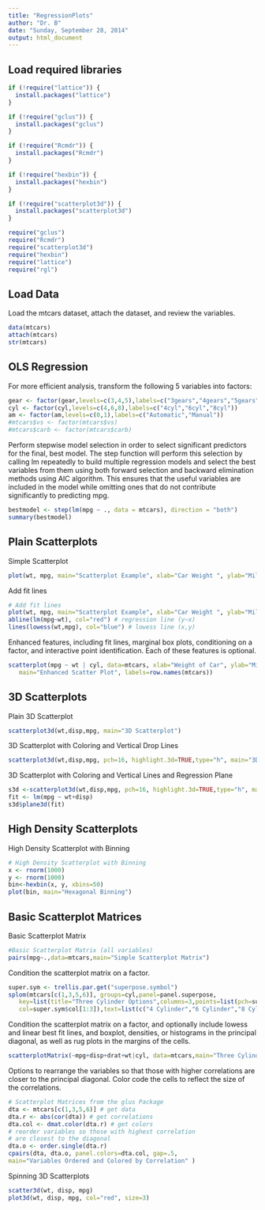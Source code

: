 ```yaml
---
title: "RegressionPlots"
author: "Dr. B"
date: "Sunday, September 28, 2014"
output: html_document
---
```


Load required libraries
--------------
```r

if (!require("lattice")) {
  install.packages("lattice")
}

if (!require("gclus")) {
  install.packages("gclus")
}

if (!require("Rcmdr")) {
  install.packages("Rcmdr")
}

if (!require("hexbin")) {
  install.packages("hexbin")
}

if (!require("scatterplot3d")) {
  install.packages("scatterplot3d")
}

require("gclus")
require("Rcmdr")
require("scatterplot3d")
require("hexbin")
require("lattice")
require("rgl")
```

Load Data
---------
Load the mtcars dataset, attach the dataset, and review the variables.
```r
data(mtcars)
attach(mtcars)
str(mtcars)
```

OLS Regression
--------------
For more efficient analysis, transform the following 5 variables into factors:
```r
gear <- factor(gear,levels=c(3,4,5),labels=c("3gears","4gears","5gears"))
cyl <- factor(cyl,levels=c(4,6,8),labels=c("4cyl","6cyl","8cyl")) 
am <- factor(am,levels=c(0,1),labels=c("Automatic","Manual"))
#mtcars$vs <- factor(mtcars$vs)
#mtcars$carb <- factor(mtcars$carb)
```

Perform stepwise model selection in order to select significant predictors for the final, best model. The step function will perform this selection by calling lm repeatedly to build multiple regression models and select the best variables from them using both forward selection and backward elimination methods using AIC algorithm. This  ensures that the useful variables are included in the model while omitting ones that do not contribute significantly to predicting mpg.
```r
bestmodel <- step(lm(mpg ~ ., data = mtcars), direction = "both")
summary(bestmodel)
```

Plain Scatterplots
------------------
Simple Scatterplot
```r
plot(wt, mpg, main="Scatterplot Example", xlab="Car Weight ", ylab="Miles Per Gallon ", pch=19)
```

Add fit lines
```r
# Add fit lines
plot(wt, mpg, main="Scatterplot Example", xlab="Car Weight ", ylab="Miles Per Gallon ", pch=19)
abline(lm(mpg~wt), col="red") # regression line (y~x) 
lines(lowess(wt,mpg), col="blue") # lowess line (x,y)
```

Enhanced features, including fit lines, marginal box plots, conditioning on a factor, and interactive point identification. Each of these features is optional.
```r
scatterplot(mpg ~ wt | cyl, data=mtcars, xlab="Weight of Car", ylab="Miles Per Gallon", 
   main="Enhanced Scatter Plot", labels=row.names(mtcars))
```

3D Scatterplots
-------------
Plain 3D Scatterplot
```r
scatterplot3d(wt,disp,mpg, main="3D Scatterplot")
```

3D Scatterplot with Coloring and Vertical Drop Lines
```r
scatterplot3d(wt,disp,mpg, pch=16, highlight.3d=TRUE,type="h", main="3D Scatterplot")
```

3D Scatterplot with Coloring and Vertical Lines and Regression Plane 
```r
s3d <-scatterplot3d(wt,disp,mpg, pch=16, highlight.3d=TRUE,type="h", main="3D Scatterplot")
fit <- lm(mpg ~ wt+disp) 
s3d$plane3d(fit)
```

High Density Scatterplots
-------------------------------------
High Density Scatterplot with Binning
```r
# High Density Scatterplot with Binning
x <- rnorm(1000)
y <- rnorm(1000)
bin<-hexbin(x, y, xbins=50) 
plot(bin, main="Hexagonal Binning")
```

Basic Scatterplot Matrices
------------------------
Basic Scatterplot Matrix
```r
#Basic Scatterplot Matrix (all variables)
pairs(mpg~.,data=mtcars,main="Simple Scatterplot Matrix")
```

Condition the scatterplot matrix on a factor.
```r
super.sym <- trellis.par.get("superpose.symbol")
splom(mtcars[c(1,3,5,6)], groups=cyl,panel=panel.superpose, 
   key=list(title="Three Cylinder Options",columns=3,points=list(pch=super.sym$pch[1:3],
   col=super.sym$col[1:3]),text=list(c("4 Cylinder","6 Cylinder","8 Cylinder"))))
```

Condition the scatterplot matrix on a factor, and optionally include lowess and linear best fit lines, and boxplot, densities, or histograms in the principal diagonal, as well as rug plots in the margins of the cells.
```r
scatterplotMatrix(~mpg+disp+drat+wt|cyl, data=mtcars,main="Three Cylinder Options")
```

Options to rearrange the variables so that those with higher correlations are closer to the principal diagonal. Color code the cells to reflect the size of the correlations.
```r
# Scatterplot Matrices from the glus Package 
dta <- mtcars[c(1,3,5,6)] # get data 
dta.r <- abs(cor(dta)) # get correlations
dta.col <- dmat.color(dta.r) # get colors
# reorder variables so those with highest correlation
# are closest to the diagonal
dta.o <- order.single(dta.r) 
cpairs(dta, dta.o, panel.colors=dta.col, gap=.5,
main="Variables Ordered and Colored by Correlation" )
```

Spinning 3D Scatterplots
```r
scatter3d(wt, disp, mpg)
plot3d(wt, disp, mpg, col="red", size=3)
```